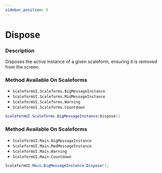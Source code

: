 ```yaml
---
sidebar_position: 0
---
```


# Dispose



### Description

Disposes the active instance of a given scaleform, ensuring it is removed from the screen.

<Tabs>
<TabItem value="lua" label="Lua">

### Method Available On Scaleforms

- `ScaleformUI.Scaleforms.BigMessageInstance`
- `ScaleformUI.Scaleforms.MidMessageInstance`
- `ScaleformUI.Scaleforms.Warning`
- `ScaleformUI.Scaleforms.Countdown`

```lua
ScaleformUI.Scaleforms.BigMessageInstance:Dispose()
```
</TabItem>

<TabItem value="csharp" label="C#">

### Method Available On Scaleforms

- `ScaleformUI.Main.BigMessageInstance`
- `ScaleformUI.Main.MedMessageInstance`
- `ScaleformUI.Main.Warning`
- `ScaleformUI.Main.Countdown`

```csharp
ScaleformUI.Main.BigMessageInstance:Dispose();
```
</TabItem>
</Tabs>